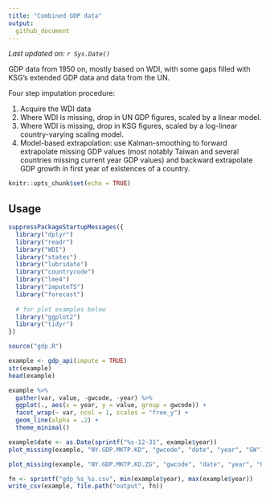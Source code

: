 ```yaml
---
title: "Combined GDP data"
output: 
  github_document
---
```


*Last updated on: `r Sys.Date()`*

GDP data from 1950 on, mostly based on WDI, with some gaps filled with KSG's extended GDP data and data from the UN.  

Four step imputation procedure:

1. Acquire the WDI data
2. Where WDI is missing, drop in UN GDP figures, scaled by a linear model.
3. Where WDI is missing, drop in KSG figures, scaled by a log-linear country-varying scaling model.
4. Model-based extrapolation: use Kalman-smoothing to forward extrapolate missing GDP values (most notably Taiwan and several countries missing current year GDP values) and backward extrapolate GDP growth in first year of existences of a country.  

```r
knitr::opts_chunk$set(echo = TRUE)
```

## Usage

```r
suppressPackageStartupMessages({
  library("dplyr")
  library("readr")
  library("WDI")
  library("states")
  library("lubridate")
  library("countrycode")
  library("lme4")
  library("imputeTS")
  library("forecast")
  
  # for plot examples below
  library("ggplot2")
  library("tidyr")
})

source("gdp.R")

example <- gdp_api(impute = TRUE)
str(example)
head(example)

example %>%
  gather(var, value, -gwcode, -year) %>%
  ggplot(., aes(x = year, y = value, group = gwcode)) +
  facet_wrap(~ var, ncol = 1, scales = "free_y") +
  geom_line(alpha = .2) +
  theme_minimal()

example$date <- as.Date(sprintf("%s-12-31", example$year))
plot_missing(example, "NY.GDP.MKTP.KD", "gwcode", "date", "year", "GW")

plot_missing(example, "NY.GDP.MKTP.KD.ZG", "gwcode", "date", "year", "GW")

fn <- sprintf("gdp_%s_%s.csv", min(example$year), max(example$year))
write_csv(example, file.path("output", fn))
```

